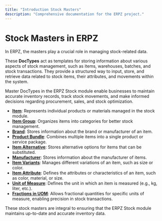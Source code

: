```yaml
---
title: "Introduction Stock Masters"
description: "Comprehensive documentation for the ERPZ project."
---
```



# Stock Masters in ERPZ

In ERPZ, the masters play a crucial role in managing stock-related data. 

These **DocTypes** act as templates for storing information about various aspects of stock management, such as items, warehouses, batches, and stock transactions. They provide a structured way to input, store, and retrieve data related to stock items, their attributes, and movements within the system.

Master DocTypes in the ERPZ Stock module enable businesses to maintain accurate inventory records, track stock movements, and make informed decisions regarding procurement, sales, and stock optimization.

- [**Item**](/stock/stock-masters/item): Represents individual products or materials managed in the stock module.
- [**Item Group**](/stock/stock-masters/item-group): Organizes items into categories for better stock management.
- [**Brand**](/stock/stock-masters/brand): Stores information about the brand or manufacturer of an item.
- [**Product Bundle**](/stock/stock-masters/product-bundle): Combines multiple items into a single product or service package.
- [**Item Alternative**](/stock/stock-masters/item-alternative): Stores alternative options for items that can be substituted.
- [**Manufacturer**](/stock/stock-masters/manufacturer): Stores information about the manufacturer of items.
- [**Item Variants**](/stock/stock-masters/item-variants): Manages different variations of an item, such as size or color.
- [**Item Attribute**](/stock/stock-masters/item-attribute): Defines the attributes or characteristics of an item, such as color, material, or size.
- [**Unit of Measure**](/stock/stock-masters/uom): Defines the unit in which an item is measured (e.g., kg, liter, etc.).
- [**Fractions in UOM**](/stock/stock-masters/fractions-uom): Allows fractional quantities for specific units of measure, enabling precision in stock transactions.

These stock masters are integral to ensuring that the ERPZ Stock module maintains up-to-date and accurate inventory data.



